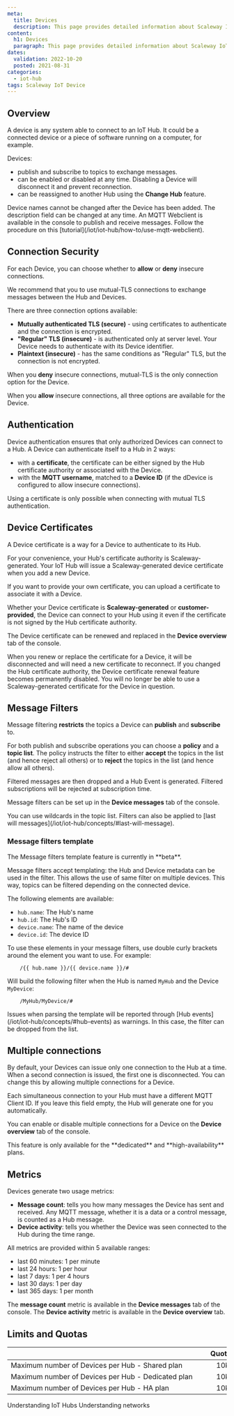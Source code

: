 ```yaml
---
meta:
  title: Devices
  description: This page provides detailed information about Scaleway IoT Hub Devices.
content:
  h1: Devices
  paragraph: This page provides detailed information about Scaleway IoT Hub Devices.
dates:
  validation: 2022-10-20
  posted: 2021-08-31
categories: 
  - iot-hub
tags: Scaleway IoT Device
---
```


## Overview

A device is any system able to connect to an IoT Hub. It could be a connected device or a piece of software running on a computer, for example. 

Devices:
- publish and subscribe to topics to exchange messages.
- can be enabled or disabled at any time. Disabling a Device will disconnect it and prevent reconnection.
- can be reassigned to another Hub using the **Change Hub** feature.

<Message type="note">
  Device names cannot be changed after the Device has been added. The description field can be changed at any time.
</Message>

<Message type="tip">
  An MQTT Webclient is available in the console to publish and receive messages. Follow the procedure on this [tutorial](/iot/iot-hub/how-to/use-mqtt-webclient).
</Message>

## Connection Security

For each Device, you can choose whether to **allow** or **deny** insecure connections.

<Message type="important">
  We recommend that you to use mutual-TLS connections to exchange messages between the Hub and Devices.
</Message>

There are three connection options available:

- **Mutually authenticated TLS (secure)** - using certificates to authenticate and the connection is encrypted.
- **"Regular" TLS (insecure)** - is authenticated only at server level. Your Device needs to authenticate with its Device identifier.
- **Plaintext (insecure)** - has the same conditions as "Regular" TLS, but the connection is not encrypted.

When you **deny** insecure connections, mutual-TLS is the only connection option for the Device.

When you **allow** insecure connections, all three options are available for the Device.

## Authentication

Device authentication ensures that only authorized Devices can connect to a Hub. A Device can authenticate itself to a Hub in 2 ways:  

- with a **certificate**, the certificate can be either signed by the Hub certificate authority or associated with the Device.
- with the **MQTT username**, matched to a **Device ID** (if the dDevice is configured to allow insecure connections).

<Message type="note">
  Using a certificate is only possible when connecting with mutual TLS authentication.
</Message>

## Device Certificates

A Device certificate is a way for a Device to authenticate to its Hub.

For your convenience, your Hub's certificate authority is Scaleway-generated. Your IoT Hub will issue a Scaleway-generated device certificate when you add a new Device.

If you want to provide your own certificate, you can upload a certificate to associate it with a Device.

Whether your Device certificate is **Scaleway-generated** or **customer-provided**, the Device can connect to your Hub using it even if the certificate is not signed by the Hub certificate authority.

The Device certificate can be renewed and replaced in the **Device overview** tab of the console.

<Message type="important">
  When you renew or replace the certificate for a Device, it will be disconnected and will need a new certificate to reconnect.
</Message>

<Message type="note">
  If you changed the Hub certificate authority, the Device certificate renewal feature becomes permanently disabled. You will no longer be able to use a Scaleway-generated certificate for the Device in question.
</Message>

## Message Filters

Message filtering **restricts** the topics a Device can **publish** and **subscribe** to.

For both publish and subscribe operations you can choose a **policy** and a **topic list**. The policy instructs the filter to either **accept** the topics in the list (and hence reject all others) or to **reject** the topics in the list (and hence allow all others).

Filtered messages are then dropped and a Hub Event is generated. Filtered subscriptions will be rejected at subscription time.

Message filters can be set up in the **Device messages** tab of the console.

<Message type="tip">
  You can use wildcards in the topic list.
</Message>

<Message type="note">
  Filters can also be applied to [last will messages](/iot/iot-hub/concepts/#last-will-message).
</Message>

### Message filters template

<Message type="important">
The Message filters template feature is currently in **beta**.
</Message>

Message filters accept templating: the Hub and Device metadata can be used in the filter. This allows the use of same filter on multiple devices. This way, topics can be filtered depending on the connected device.

The following elements are available:
* `hub.name`: The Hub's name
* `hub.id`: The Hub's ID
* `device.name`: The name of the device
* `device.id`: The device ID

To use these elements in your message filters, use double curly brackets around the element you want to use.
For example:
```
    /{{ hub.name }}/{{ device.name }}/#
```
Will build the following filter when the Hub is named `MyHub` and the Device `MyDevice`:
```
    /MyHub/MyDevice/#
```

<Message type="important">
Issues when parsing the template will be reported through [Hub events](/iot/iot-hub/concepts/#hub-events) as warnings. In this case, the filter can be dropped from the list.
</Message>

## Multiple connections

By default, your Devices can issue only one connection to the Hub at a time. When a second connection is issued, the first one is disconnected. You can change this by allowing multiple connections for a Device.

<Message type="note">
  Each simultaneous connection to your Hub must have a different MQTT Client ID. If you leave this field empty, the Hub will generate one for you automatically.
</Message>

You can enable or disable multiple connections for a Device on the **Device overview** tab of the console.

<Message type="important">
  This feature is only available for the **dedicated** and **high-availability** plans.
</Message>

## Metrics

Devices generate two usage metrics:

- **Message count**: tells you how many messages the Device has sent and received. Any MQTT message, whether it is a data or a control message, is counted as a Hub message.
- **Device activity**: tells you whether the Device was seen connected to the Hub during the time range.

All metrics are provided within 5 available ranges:

- last 60 minutes: 1 per minute
- last 24 hours: 1 per hour
- last 7 days: 1 per 4 hours
- last 30 days: 1 per day
- last 365 days: 1 per month

The **message count** metric is available in the **Device messages** tab of the console. The **Device activity** metric is available in the **Device overview** tab.

## Limits and Quotas

| &nbsp;&nbsp;&nbsp;&nbsp;&nbsp;&nbsp;&nbsp;&nbsp;&nbsp;&nbsp;&nbsp;&nbsp;&nbsp;&nbsp;&nbsp;&nbsp;&nbsp;&nbsp;&nbsp;&nbsp;&nbsp;&nbsp;&nbsp;&nbsp;&nbsp;&nbsp;&nbsp;&nbsp;&nbsp;&nbsp;&nbsp;&nbsp;&nbsp;&nbsp;&nbsp;&nbsp;&nbsp;&nbsp;&nbsp;&nbsp;&nbsp;&nbsp;&nbsp;&nbsp;&nbsp;&nbsp;&nbsp;&nbsp;&nbsp;&nbsp;&nbsp;&nbsp;&nbsp;&nbsp;&nbsp;&nbsp;&nbsp;&nbsp;&nbsp;&nbsp;&nbsp;&nbsp;&nbsp;&nbsp;&nbsp;&nbsp;&nbsp;&nbsp;&nbsp;&nbsp;&nbsp;&nbsp;&nbsp;&nbsp;&nbsp;&nbsp;&nbsp;&nbsp;&nbsp;&nbsp;&nbsp;&nbsp;&nbsp;&nbsp;&nbsp;&nbsp;&nbsp;&nbsp;&nbsp;&nbsp;&nbsp;&nbsp;&nbsp;&nbsp;&nbsp;&nbsp;&nbsp;&nbsp;&nbsp;&nbsp;&nbsp;&nbsp;&nbsp; | Quotas | Limits |
|:----------------------------------------|:------:|:------:|
| Maximum number of Devices per Hub - Shared plan    | 10k |  |
| Maximum number of Devices per Hub - Dedicated plan | 10k |  |
| Maximum number of Devices per Hub - HA plan        | 10k |  |


<Navigation title="See Also">
  <PreviousButton to="/iot/iot-hub/reference-content/hubs/">Understanding IoT Hubs</PreviousButton>
  <NextButton to="/iot/iot-hub/reference-content/networks/">Understanding networks</NextButton>
</Navigation>
